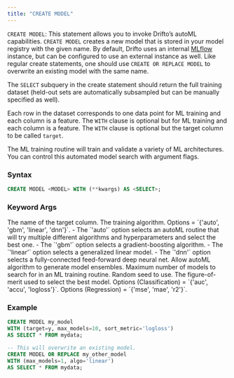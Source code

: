 ```yaml
---
title: "CREATE MODEL"
---
```


`CREATE MODEL`: This statement allows you to invoke Drifto’s autoML
capabilities. `CREATE MODEL` creates a new model that is stored in your model
registry with the given name. By default, Drifto uses an internal 
[MLflow](www.mlflow.org) instance, but can be configured to use an external 
instance as well. Like regular create statements, one should use 
`CREATE OR REPLACE MODEL` to overwrite an existing model with the same name.

The `SELECT` subquery in the create statement should return the full training 
dataset (held-out sets are automatically subsampled but can be manually specified 
as well). 

Each row in the dataset corresponds to one data point for ML training and 
each column is a feature. The `WITH` clause is optional but for ML training 
and each column is a feature. The `WITH` clause is optional but the target 
column to be called `target`.

The ML training routine will train and validate a variety of ML architectures.
You can control this automated model search with argument flags.  

### Syntax

```sql
CREATE MODEL <MODEL> WITH (**kwargs) AS <SELECT>;
```

### Keyword Args

<ParamField query="target" type="column or string literal" default="target">
  The name of the target column.
</ParamField>

<ParamField query="algo" type="string literal" default="auto">
  The training algorithm. 
  Options = `{'auto', 'gbm', 'linear', 'dnn'}`.
    - The `'auto'` option selects an autoML routine that will try multiple
  different algorithms and hyperparameters and select the best one.
    - The `'gbm'` option selects a gradient-boosting algorithm.
    - The `'linear'` option selects a generalized linear model.
    - The `'dnn'` option selects a fully-connected feed-forward deep neural net.
</ParamField>

<ParamField query="ensemble" type="boolean (literal)" default="false">
  Allow autoML algorithm to generate model ensembles.
</ParamField>

<ParamField query="max_models" type="int (literal)" default="3">
  Maximum number of models to search for in an ML training routine.
</ParamField>

<ParamField query="seed" type="int (literal)" default="1">
  Random seed to use.
</ParamField>

<ParamField query="sort_metric" type="str (literal)" default="5">
  The figure-of-merit used to select the best model.
  Options (Classification) = `{'auc', 'accu', 'logloss'}`.
  Options (Regression) = `{'mse', 'mae', 'r2'}`.
</ParamField>


### Example

```sql
CREATE MODEL my_model 
WITH (target=y, max_models=10, sort_metric='logloss') 
AS SELECT * FROM mydata;
```

```sql
-- This will overwrite an existing model.
CREATE MODEL OR REPLACE my_other_model 
WITH (max_models=1, algo='linear') 
AS SELECT * FROM mydata;
```
